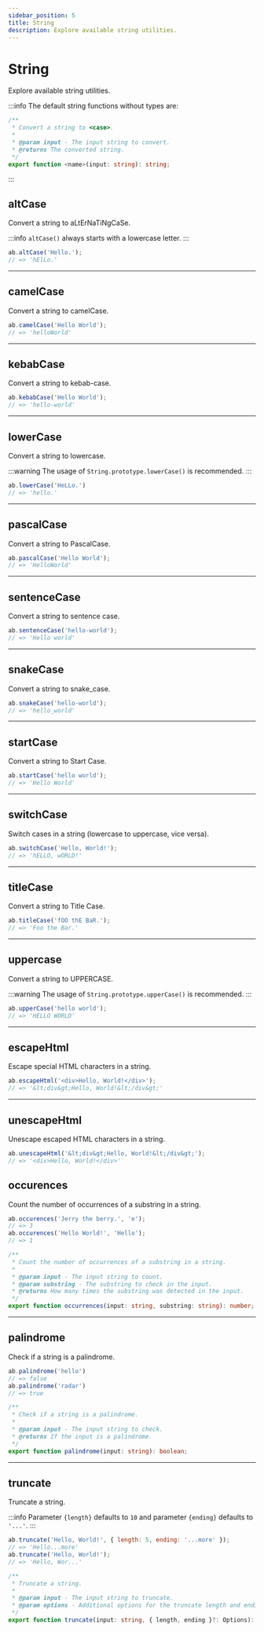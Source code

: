 ```yaml
---
sidebar_position: 5
title: String
description: Explore available string utilities.
---
```


# String

Explore available string utilities.

:::info
The default string functions without types are:

```ts
/**
 * Convert a string to <case>.
 * 
 * @param input - The input string to convert.
 * @returns The converted string.
 */
export function <name>(input: string): string;
```

:::

## altCase

Convert a string to aLtErNaTiNgCaSe.

:::info
`altCase()` always starts with a lowercase letter.
:::

```js
ab.altCase('Hello.');
// => 'hElLo.'
```

---

## camelCase

Convert a string to camelCase.

```js
ab.camelCase('Hello World');
// => 'helloWorld'
```

---

## kebabCase

Convert a string to kebab-case.

```js
ab.kebabCase('Hello World');
// => 'hello-world'
```

---

## lowerCase

Convert a string to lowercase.

:::warning
The usage of `String.prototype.lowerCase()` is recommended. 
:::

```js
ab.lowerCase('HeLLo.')
// => 'hello.'
```

---

## pascalCase

Convert a string to PascalCase.

```js
ab.pascalCase('Hello World');
// => 'HelloWorld'
```

---

## sentenceCase

Convert a string to sentence case.

```js
ab.sentenceCase('hello-world');
// => 'Hello world'
```

---

## snakeCase

Convert a string to snake_case.

```js
ab.snakeCase('hello-world');
// => 'hello_world'
```

---

## startCase

Convert a string to Start Case.

```js
ab.startCase('hello world');
// => 'Hello World'
```

---

## switchCase

Switch cases in a string (lowercase to uppercase, vice versa).

```js
ab.switchCase('Hello, World!');
// => 'hELLO, wORLD!'
```

---

## titleCase

Convert a string to Title Case.

```js
ab.titleCase('fOO thE BaR.');
// => 'Foo the Bar.'
```

---

## uppercase

Convert a string to UPPERCASE.

:::warning
The usage of `String.prototype.upperCase()` is recommended. 
:::

```js
ab.upperCase('hello world');
// => 'HELLO WORLD'
```

---

## escapeHtml

Escape special HTML characters in a string.

```js
ab.escapeHtml('<div>Hello, World!</div>');
// => '&lt;div&gt;Hello, World!&lt;/div&gt;'
```

---

## unescapeHtml

Unescape escaped HTML characters in a string.

```js
ab.unescapeHtml('&lt;div&gt;Hello, World!&lt;/div&gt;');
// => '<div>Hello, World!</div>'
```

## occurences

Count the number of occurrences of a substring in a string.

```js
ab.occurences('Jerry the berry.', 'e');
// => 3
ab.occurences('Hello World!', 'Hello');
// => 1
```

```ts
/**
 * Count the number of occurrences of a substring in a string.
 * 
 * @param input - The input string to count.
 * @param substring - The substring to check in the input.
 * @returns How many times the substring was detected in the input.
 */
export function occurrences(input: string, substring: string): number;
```

---

## palindrome

Check if a string is a palindrome.

```js
ab.palindrome('hello')
// => false
ab.palindrome('radar')
// => true
```

```ts
/**
 * Check if a string is a palindrome.
 * 
 * @param input - The input string to check.
 * @returns If the input is a palindrome.
 */
export function palindrome(input: string): boolean;
```

---

## truncate

Truncate a string.

:::info
Parameter `{length}` defaults to `10` and parameter `{ending}` defaults to `'...'`.
:::

```js
ab.truncate('Hello, World!', { length: 5, ending: '...more' });
// => 'Hello...more'
ab.truncate('Hello, World!');
// => 'Hello, Wor...'
```

```ts
/**
 * Truncate a string.
 * 
 * @param input - The input string to truncate.
 * @param options - Additional options for the truncate length and ending.
 */
export function truncate(input: string, { length, ending }?: Options): string;
```
